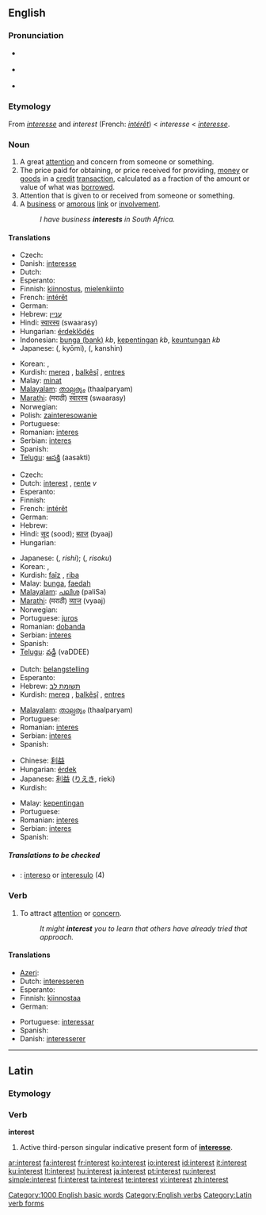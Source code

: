 {{wikipedia|dab=Interest (disambiguation)|Interest}}
==English==

{{rank|story|deep|meet|472|interest|brother|I've|longer}}

===Pronunciation===
* {{a|US}} {{IPA|/ˈɪntəɹəst/}}
* {{a|RP}} {{IPA|/ˈɪntrɛst/}}
* {{audio|en-us-interest.ogg|Audio (US)}}

===Etymology===
From {{OF.}} ''[[interesse]]'' and ''interest'' (French: ''[[intérêt]]'') < {{ML.}} ''interesse'' < {{L.}} ''[[interesse]]''.

===Noun===
{{wikipedia}}
{{en-noun}}

# A great [[attention]] and concern from someone or something.
# The price paid for obtaining, or price received for providing, [[money]] or [[goods]] in a [[credit]] [[transaction]], calculated as a fraction of the amount or value of what was [[borrow]]ed.
# Attention that is given to or received from someone or something.
# A [[business]] or [[amorous]] [[link]] or [[involvement]].
#: ''I have business '''interests''' in South Africa.''

====Translations====
{{trans-top|great attention and concern from someone}}
* Czech: {{t+|cs|zájem|m}}
* Danish: [[interesse]]
* Dutch: {{t-|nl|interesse|f}}
* Esperanto: {{t-|eo|intereso|xs=Esperanto}}
* Finnish: [[kiinnostus]], [[mielenkiinto]]
* French: [[intérêt]] {{m}}
* German: {{t+|de|Interesse|n}}
* Hebrew: [[עניין]] {{m}}
* Hindi: [[स्वारस्य]] (swaarasy)
* Hungarian: [[érdeklődés]]
* Indonesian: [[bunga (bank)]] ''kb'', [[penting|kepentingan]] ''kb'', [[keuntungan]] ''kb''
* Japanese: {{Jpan|[[興味]]}} ({{Jpan|[[きょうみ]]}}, kyōmi), {{Jpan|[[関心]]}} ({{Jpan|[[かんしん]]}}, kanshin)
{{trans-mid}}
* Korean: {{ko-inline|흥미|heungmi}}, {{ko-inline|관심|gwansim}}
* Kurdish: [[mereq]] {{f}}, [[balkêşî]] {{f}}, [[entres]] {{f}}
* Malay: [[minat]]
* [[Malayalam]]: [[താല്പര്യം]] (thaalparyam)
* [[Marathi]]: (मराठी) [[स्वारस्य]] (swaarasy)
* Norwegian: {{t+|no|interesse|m}}
* Polish: [[zainteresowanie]] {{n}}
* Portuguese: {{t+|pt|interesse|m}}
* Romanian: [[interes]] {{n}}
* Serbian: [[interes]] {{m}}
* Spanish: {{t-|es|interés|m}}
* [[Telugu]]: [[ఆసక్తి]] (aasakti)
{{trans-bottom}}

{{trans-top|the price of credit}}
* Czech: {{t-|cs|úrok|m}}
* Dutch: [[interest]] {{m}}, [[rente]] ''v''
* Esperanto: {{t-|eo|interezo|xs=Esperanto}}
* Finnish: {{t+|fi|korko}}
* French: [[intérêt]] {{m}}
* German: {{t+|de|Zins|m}}
* Hebrew: {{t-|he|ריבית|f|sc=Hebr}}
* Hindi: [[सूद]] (sood); [[ब्याज]] (byaaj)
* Hungarian: {{t+|hu|kamat}}
{{trans-mid}}
* Japanese: {{Jpan|[[利子]]}} ({{Jpan|[[りし]]}}, ''rishi''); {{Jpan|[[利息]]}} ({{Jpan|[[りそく]]}}, ''risoku'')
* Korean: {{ko-inline|이자|ija}}, {{ko-inline|이익|i-ik}}
* Kurdish: [[faîz]] {{f}}, [[riba]] {{f}}
* Malay: [[bunga]], [[faedah]]
* [[Malayalam]]: [[പലിശ]] (paliSa)
* [[Marathi]]: (मराठी) [[व्याज]] (vyaaj)
* Norwegian: {{t-|no|rente|f}}
* Portuguese: [[juros]] {{m}}
* Romanian: [[dobanda]]
* Serbian: [[interes]] {{m}}
* Spanish: {{t-|es|interés|m}}
* [[Telugu]]: [[వడ్డీ]] (vaDDEE)
{{trans-bottom}}

{{trans-top|attention that is given to or received from someone or something}}
* Dutch: [[belangstelling]] {{f}}
* Esperanto: {{t-|eo|intereso|xs=Esperanto}}
* Hebrew: [[תשומת לב]] {{f}}
* Kurdish: [[mereq]] {{f}}, [[balkêşî]] {{f}}, [[entres]] {{f}}
{{trans-mid}}
* [[Malayalam]]: [[താല്പര്യം]] (thaalparyam)
* Portuguese: {{t+|pt|interesse|m}}
* Romanian: [[interes]] {{n}}
* Serbian: [[interes]] {{m}}
* Spanish: {{t-|es|interés|m}}
{{trans-bottom}}

{{trans-top|business or amorous link or involvement}}
* Chinese: [[利益]]
* Hungarian: [[érdek]]
* Japanese: [[利益]] ([[りえき]], rieki)
* Kurdish: {{t-|ku|entres|f}}
{{trans-mid}}
* Malay: [[kepentingan]]
* Portuguese: {{t+|pt|interesse|m}}
* Romanian: [[interes]] {{n}}
* Serbian: [[interes]] {{m}}
* Spanish: {{t-|es|interés|m}}
{{trans-bottom}}

=====Translations to be checked=====
{{checktrans}}
{{top}}
* {{ttbc|Esperanto}}: [[intereso]] or [[interesulo]] (4)
{{mid}}
{{bottom}}

===Verb===
{{en-verb}}

# To attract [[attention]] or [[concern]].
#: ''It might '''interest''' you to learn that others have already tried that approach.''

====Translations====
{{top}}
* [[Azeri]]: {{t|az|maraq|xs=Azeri}}
* Dutch: [[interesseren]]
* Esperanto: {{t-|eo|interesi|xs=Esperanto}}
* Finnish: [[kiinnostaa]]
* German: {{t+|de|interessieren}}
{{mid}}
* Portuguese: [[interessar]]
* Spanish: {{t-|es|interesar}}
* Danish: [[interesserer]]
{{bottom}}

[[Category:1000 English basic words]]
[[Category:English verbs]]

----

==Latin==

===Etymology===
{{inflected form of|interesse}}

===Verb===
'''interest'''

# Active third-person singular indicative present form of '''[[interesse]]'''.

[[Category:Latin verb forms]]

[[ar:interest]]
[[fa:interest]]
[[fr:interest]]
[[ko:interest]]
[[io:interest]]
[[id:interest]]
[[it:interest]]
[[ku:interest]]
[[lt:interest]]
[[hu:interest]]
[[ja:interest]]
[[pt:interest]]
[[ru:interest]]
[[simple:interest]]
[[fi:interest]]
[[ta:interest]]
[[te:interest]]
[[vi:interest]]
[[zh:interest]]